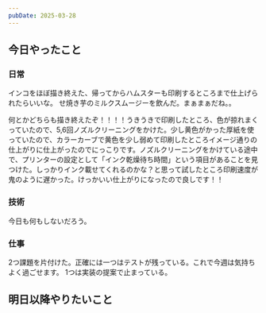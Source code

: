 ```yaml
---
pubDate: 2025-03-28
---
```



## 今日やったこと

### 日常

インコをほぼ描き終えた、帰ってからハムスターも印刷するところまで仕上げられたらいいな。
せ焼き芋のミルクスムージーを飲んだ。まぁまぁだね。。

何とかどちらも描き終えたぞ！！！！うきうきで印刷したところ、色が掠れまくっていたので、5,6回ノズルクリーニングをかけた。少し黄色がかった厚紙を使っていたので、カラーカーブで黄色を少し弱めて印刷したところイメージ通りの仕上がりに仕上がったのでにっこりです。ノズルクリーニングをかけている途中で、プリンターの設定として「インク乾燥待ち時間」という項目があることを見つけた。しっかりインク載せてくれるのかな？と思って試したところ印刷速度が鬼のように遅かった。けっかいい仕上がりになったので良しです！！

### 技術

今日も何もしないだろう。

### 仕事

2つ課題を片付けた。正確には一つはテストが残っている。これで今週は気持ちよく過ごせます。
1つは実装の提案で止まっている。


## 明日以降やりたいこと
